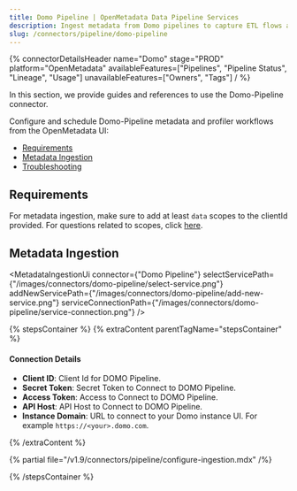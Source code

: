 ```yaml
---
title: Domo Pipeline | OpenMetadata Data Pipeline Services
description: Ingest metadata from Domo pipelines to capture ETL flows and integrate with governance and reporting tools.
slug: /connectors/pipeline/domo-pipeline
---
```






{% connectorDetailsHeader
name="Domo"
stage="PROD"
platform="OpenMetadata"
availableFeatures=["Pipelines", "Pipeline Status", "Lineage", "Usage"]
unavailableFeatures=["Owners", "Tags"]
/ %}

In this section, we provide guides and references to use the Domo-Pipeline connector.

Configure and schedule Domo-Pipeline metadata and profiler workflows from the OpenMetadata UI:

- [Requirements](#requirements)
- [Metadata Ingestion](#metadata-ingestion)
- [Troubleshooting](/connectors/pipeline/domo-pipeline/troubleshooting)

<IngestionModeTiles yamlPath="/snippets/connectors/pipeline/domo-pipeline/yaml" />

## Requirements

For metadata ingestion, make sure to add at least `data` scopes to the clientId provided.
For questions related to scopes, click [here](https://developer.domo.com/portal/1845fc11bbe5d-api-authentication).

## Metadata Ingestion

<MetadataIngestionUi connector={"Domo Pipeline"} selectServicePath={"/images/connectors/domo-pipeline/select-service.png"} addNewServicePath={"/images/connectors/domo-pipeline/add-new-service.png"} serviceConnectionPath={"/images/connectors/domo-pipeline/service-connection.png"} />

{% stepsContainer %}
{% extraContent parentTagName="stepsContainer" %}

#### Connection Details

- **Client ID**: Client Id for DOMO Pipeline.
- **Secret Token**: Secret Token to Connect to DOMO Pipeline.
- **Access Token**: Access to Connect to DOMO Pipeline.
- **API Host**: API Host to Connect to DOMO Pipeline.
- **Instance Domain**: URL to connect to your Domo instance UI. For example `https://<your>.domo.com`.

{% /extraContent %}

<TestConnection />

{% partial file="/v1.9/connectors/pipeline/configure-ingestion.mdx" /%}

<IngestionScheduleAndDeploy />

{% /stepsContainer %}
